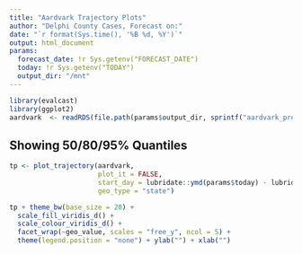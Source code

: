 ```yaml
---
title: "Aardvark Trajectory Plots"
author: "Delphi County Cases, Forecast on:"
date: "`r format(Sys.time(), '%B %d, %Y')`"
output: html_document
params:
  forecast_date: !r Sys.getenv("FORECAST_DATE")
  today: !r Sys.getenv("TODAY")
  output_dir: "/mnt"
---
```


```r
library(evalcast)
library(ggplot2)
aardvark  <- readRDS(file.path(params$output_dir, sprintf("aardvark_predictions_for_%s.RDS", params$forecast_date)))
```

## Showing 50/80/95% Quantiles

```r
tp <- plot_trajectory(aardvark, 
                      plot_it = FALSE, 
                      start_day = lubridate::ymd(params$today) - lubridate::days(x = 90)
                      geo_type = "state")

tp + theme_bw(base_size = 20) + 
  scale_fill_viridis_d() + 
  scale_colour_viridis_d() +
  facet_wrap(~geo_value, scales = "free_y", ncol = 5) +
  theme(legend.position = "none") + ylab("") + xlab("")
```

